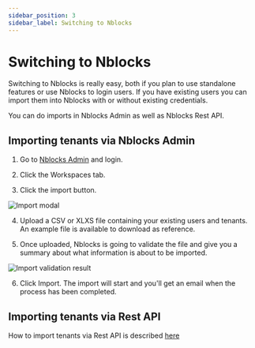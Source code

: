 ```yaml
---
sidebar_position: 3
sidebar_label: Switching to Nblocks
---
```


# Switching to Nblocks
Switching to Nblocks is really easy, both if you plan to use standalone features or use Nblocks to login users. 
If you have existing users you can import them into Nblocks with or without existing credentials. 

You can do imports in Nblocks Admin as well as Nblocks Rest API.

## Importing tenants via Nblocks Admin
1. Go to [Nblocks Admin](https://admin-stage.nblocks.cloud) and login.

2. Click the Workspaces tab.

3. Click the import button.

![Import modal](../assets/import/import-tenants-modal.png)

4. Upload a CSV or XLXS file containing your existing users and tenants. An example file is available to download as reference.

5. Once uploaded, Nblocks is going to validate the file and give you a summary about what information is about to be imported.

![Import validation result](../assets/import/import-validation-result.png)

6. Click Import. The import will start and you'll get an email when the process has been completed.

## Importing tenants via Rest API
How to import tenants via Rest API is described [here](https://nebulr-group.github.io/nblocks-api-docs/#import-data)